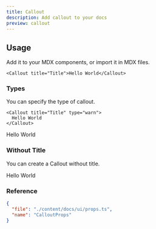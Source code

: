 ```yaml
---
title: Callout
description: Add callout to your docs
preview: callout
---
```


## Usage

Add it to your MDX components, or import it in MDX files.

```mdx
<Callout title="Title">Hello World</Callout>
```

### Types

You can specify the type of callout.

```mdx
<Callout title="Title" type="warn">
  Hello World
</Callout>
```

<Callout title="Title" type="warn">
  Hello World
</Callout>

### Without Title

You can create a Callout without title.

<Callout>Hello World</Callout>

### Reference

```json doc-gen:typescript
{
  "file": "./content/docs/ui/props.ts",
  "name": "CalloutProps"
}
```
